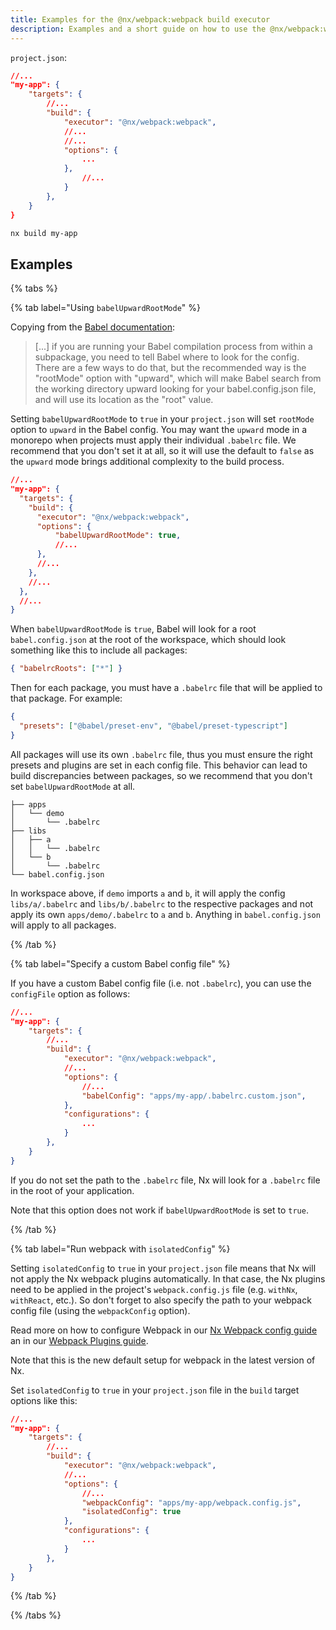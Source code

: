 ```yaml
---
title: Examples for the @nx/webpack:webpack build executor
description: Examples and a short guide on how to use the @nx/webpack:webpack build executor
---
```


`project.json`:

```json
//...
"my-app": {
    "targets": {
        //...
        "build": {
            "executor": "@nx/webpack:webpack",
            //...
            //...
            "options": {
                ...
            },
                //...
            }
        },
    }
}
```

```bash
nx build my-app
```

## Examples

{% tabs %}

{% tab label="Using `babelUpwardRootMode`" %}

Copying from the [Babel documentation](https://babeljs.io/docs/config-files#root-babelconfigjson-file):

> [...] if you are running your Babel compilation process from within a subpackage, you need to tell Babel where to look for the config. There are a few ways to do that, but the recommended way is the "rootMode" option with "upward", which will make Babel search from the working directory upward looking for your babel.config.json file, and will use its location as the "root" value.

Setting `babelUpwardRootMode` to `true` in your `project.json` will set `rootMode` option to `upward` in the Babel config. You may want the `upward` mode in a monorepo when projects must apply their individual `.babelrc` file. We recommend that you don't set it at all, so it will use the default to `false` as the `upward` mode brings additional complexity to the build process.

```json
//...
"my-app": {
  "targets": {
    "build": {
      "executor": "@nx/webpack:webpack",
      "options": {
          "babelUpwardRootMode": true,
          //...
      },
      //...
    },
    //...
  },
  //...
}
```

When `babelUpwardRootMode` is `true`, Babel will look for a root `babel.config.json` at the root of the workspace, which should look something like this to include all packages:

```json
{ "babelrcRoots": ["*"] }
```

Then for each package, you must have a `.babelrc` file that will be applied to that package. For example:

```json
{
  "presets": ["@babel/preset-env", "@babel/preset-typescript"]
}
```

All packages will use its own `.babelrc` file, thus you must ensure the right presets and plugins are set in each config file. This behavior can lead to build discrepancies between packages, so we recommend that you don't set `babelUpwardRootMode` at all.

```treeview
├── apps
│   └── demo
│       └── .babelrc
├── libs
│   ├── a
│   │   └── .babelrc
│   └── b
│       └── .babelrc
└── babel.config.json
```

In workspace above, if `demo` imports `a` and `b`, it will apply the config `libs/a/.babelrc` and `libs/b/.babelrc` to the respective packages and not apply its own `apps/demo/.babelrc` to `a` and `b`. Anything in `babel.config.json` will apply to all packages.

{% /tab %}

{% tab label="Specify a custom Babel config file" %}

If you have a custom Babel config file (i.e. not `.babelrc`), you can use the `configFile` option as follows:

```json
//...
"my-app": {
    "targets": {
        //...
        "build": {
            "executor": "@nx/webpack:webpack",
            //...
            "options": {
                //...
                "babelConfig": "apps/my-app/.babelrc.custom.json",
            },
            "configurations": {
                ...
            }
        },
    }
}
```

If you do not set the path to the `.babelrc` file, Nx will look for a `.babelrc` file in the root of your application.

Note that this option does not work if `babelUpwardRootMode` is set to `true`.

{% /tab %}

{% tab label="Run webpack with `isolatedConfig`" %}

Setting `isolatedConfig` to `true` in your `project.json` file means that Nx will not apply the Nx webpack plugins automatically. In that case, the Nx plugins need to be applied in the project's `webpack.config.js` file (e.g. `withNx`, `withReact`, etc.). So don't forget to also specify the path to your webpack config file (using the `webpackConfig` option).

Read more on how to configure Webpack in our [Nx Webpack config guide](/packages/webpack/documents/webpack-config-setup) an in our [Webpack Plugins guide](/packages/webpack/documents/webpack-plugins).

Note that this is the new default setup for webpack in the latest version of Nx.

Set `isolatedConfig` to `true` in your `project.json` file in the `build` target options like this:

```json
//...
"my-app": {
    "targets": {
        //...
        "build": {
            "executor": "@nx/webpack:webpack",
            //...
            "options": {
                //...
                "webpackConfig": "apps/my-app/webpack.config.js",
                "isolatedConfig": true
            },
            "configurations": {
                ...
            }
        },
    }
}
```

{% /tab %}

{% /tabs %}
